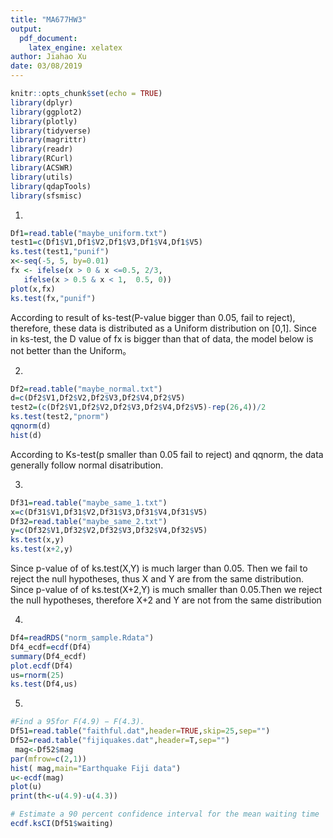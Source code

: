 ```yaml
---
title: "MA677HW3"
output: 
  pdf_document: 
    latex_engine: xelatex
author: Jiahao Xu
date: 03/08/2019
---
```


```r
knitr::opts_chunk$set(echo = TRUE)
library(dplyr)
library(ggplot2)
library(plotly)
library(tidyverse)
library(magrittr)
library(readr)
library(RCurl)
library(ACSWR)
library(utils)
library(qdapTools)
library(sfsmisc)
```

1.
```r
Df1=read.table("maybe_uniform.txt")
test1=c(Df1$V1,Df1$V2,Df1$V3,Df1$V4,Df1$V5)
ks.test(test1,"punif")
x<-seq(-5, 5, by=0.01)
fx <- ifelse(x > 0 & x <=0.5, 2/3,
   ifelse(x > 0.5 & x < 1,  0.5, 0))
plot(x,fx)
ks.test(fx,"punif")
```
According to result of ks-test(P-value bigger than 0.05, fail to reject), therefore, these data is distributed as a Uniform distribution on [0,1].
Since in ks-test, the D value of fx is bigger than that of data, the model below is not better than the Uniform。

2.
```r
Df2=read.table("maybe_normal.txt")
d=c(Df2$V1,Df2$V2,Df2$V3,Df2$V4,Df2$V5)
test2=(c(Df2$V1,Df2$V2,Df2$V3,Df2$V4,Df2$V5)-rep(26,4))/2
ks.test(test2,"pnorm")
qqnorm(d)
hist(d)
```
According to Ks-test(p smaller than 0.05 fail to reject) and qqnorm, the data generally follow normal disatribution.


3. 
```r
Df31=read.table("maybe_same_1.txt")
x=c(Df31$V1,Df31$V2,Df31$V3,Df31$V4,Df31$V5)
Df32=read.table("maybe_same_2.txt")
y=c(Df32$V1,Df32$V2,Df32$V3,Df32$V4,Df32$V5)
ks.test(x,y)
ks.test(x+2,y)
```

Since p-value of of ks.test(X,Y) is much larger than 0.05. Then we fail to reject the null hypotheses, thus X and Y are from the same distribution. Since p-value of of ks.test(X+2,Y) is much smaller than 0.05.Then we reject the null hypotheses, therefore X+2 and Y are not from the same distribution


4. 
```r
Df4=readRDS("norm_sample.Rdata")
Df4_ecdf=ecdf(Df4)
summary(Df4_ecdf)
plot.ecdf(Df4)
us=rnorm(25)
ks.test(Df4,us)
```


5. 
```r
#Find a 95for F(4.9) − F(4.3).
Df51=read.table("faithful.dat",header=TRUE,skip=25,sep="")
Df52=read.table("fijiquakes.dat",header=T,sep="")
 mag<-Df52$mag
par(mfrow=c(2,1))
hist( mag,main="Earthquake Fiji data")
u<-ecdf(mag)
plot(u)
print(th<-u(4.9)-u(4.3))

# Estimate a 90 percent confidence interval for the mean waiting time
ecdf.ksCI(Df51$waiting)
```


